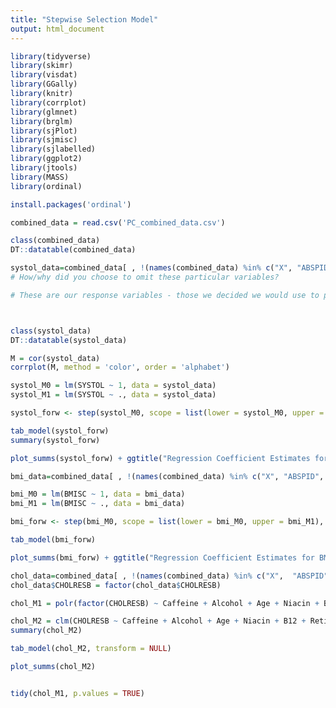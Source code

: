 ```yaml
---
title: "Stepwise Selection Model"
output: html_document
---
```



```r
library(tidyverse)
library(skimr)
library(visdat)
library(GGally)
library(knitr)
library(corrplot)
library(glmnet)
library(brglm)
library(sjPlot)
library(sjmisc)
library(sjlabelled)
library(ggplot2)
library(jtools)
library(MASS)
library(ordinal)
```

```r
install.packages('ordinal')
```


```r
combined_data = read.csv('PC_combined_data.csv')
```

```r
class(combined_data)
DT::datatable(combined_data)
```

```r
systol_data=combined_data[ , !(names(combined_data) %in% c("X", "ABSPID", "ABSHID", "BMISC", "HCHOLBC", "CHOLRESB", "CHOLNTR", "HDLCHREB", "LDLNTR", "LDLRESB", "DIASTOL", "HSUGBC", "BMR", "EIBMR1", "EIBMR2"))]
# How/why did you choose to omit these particular variables?

# These are our response variables - those we decided we would use to predict cardiovascular health with. If I don't remove them, they'd become predictor variables in the linear models I use later on. 



class(systol_data)
DT::datatable(systol_data)
```

```r
M = cor(systol_data)
corrplot(M, method = 'color', order = 'alphabet') 
```


```r
systol_M0 = lm(SYSTOL ~ 1, data = systol_data)
systol_M1 = lm(SYSTOL ~ ., data = systol_data)
```

```r
systol_forw <- step(systol_M0, scope = list(lower = systol_M0, upper = systol_M1), direction = "forward", k = 2, trace = 0)

tab_model(systol_forw)
summary(systol_forw)
```

```r
plot_summs(systol_forw) + ggtitle("Regression Coefficient Estimates for Systolic Blood Pressure (95% CI)") + ylab("Predictor Variable") + xlab("Coefficient Estimate") + theme_gray(base_size = 9.5)
```

```r
bmi_data=combined_data[ , !(names(combined_data) %in% c("X", "ABSPID", "ABSHID", "SYSTOL", "HCHOLBC", "CHOLRESB", "CHOLNTR", "HDLCHREB", "LDLNTR", "LDLRESB", "DIASTOL", "HSUGBC", "BMR", "EIBMR1", "EIBMR2"))]
```

```r
bmi_M0 = lm(BMISC ~ 1, data = bmi_data)
bmi_M1 = lm(BMISC ~ ., data = bmi_data)
```

```r
bmi_forw <- step(bmi_M0, scope = list(lower = bmi_M0, upper = bmi_M1), direction = "forward", k = 2, trace = 0)

tab_model(bmi_forw)
```

```r
plot_summs(bmi_forw) + ggtitle("Regression Coefficient Estimates for BMI (95% CI)") + ylab("Predictor Variable") + xlab("Coefficient Estimate") + theme_gray(base_size = 10)
```
```r
chol_data=combined_data[ , !(names(combined_data) %in% c("X",  "ABSPID", "ABSHID", "SYSTOL", "HCHOLBC", "BMISC", "CHOLNTR", "HDLCHREB", "LDLNTR", "LDLRESB", "DIASTOL", "HSUGBC", "BMR", "EIBMR1", "EIBMR2"))]
chol_data$CHOLRESB = factor(chol_data$CHOLRESB)
```

```r
chol_M1 = polr(factor(CHOLRESB) ~ Caffeine + Alcohol + Age + Niacin + B12 + Retinols + B6 + Risk.of.Diabetes + Folates + Starch + Fruit,  data = chol_data, Hess = TRUE)
```



```r

chol_M2 = clm(CHOLRESB ~ Caffeine + Alcohol + Age + Niacin + B12 + Retinols + B6 + Risk.of.Diabetes + Folates + Starch + Fruit,  data = chol_data, Hess = TRUE)
summary(chol_M2)
```
```r
tab_model(chol_M2, transform = NULL)
```


```r
plot_summs(chol_M2)
```
```r

```


```r
tidy(chol_M1, p.values = TRUE)
```



